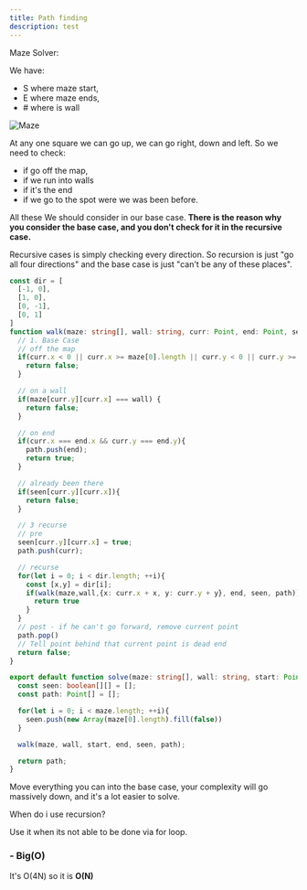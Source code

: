 ```yaml
---
title: Path finding
description: test
---
```


Maze Solver: 

We have:
- S where maze start, 
- E where maze ends,
- \# where is wall 

<img src="/static/images/algorithms/alogrihtms-maze.png" alt="Maze" className="my-6" />

At any one square we can go up, we can go right, down and left. So we need to check:
- if go off the map,
- if we run into walls
- if it's the end
- if we go to the spot were we was been before.

All these We should consider in our base case. **There is the reason why you consider the base case, and you don't check for it in the recursive case.**

Recursive cases is simply checking every direction. So recursion is just "go all four directions" and the base case is just "can't be any of these places".

```ts
const dir = [
  [-1, 0],
  [1, 0],
  [0, -1],
  [0, 1]
]
function walk(maze: string[], wall: string, curr: Point, end: Point, seen: boolean[][], path: Point[]):boolean {
  // 1. Base Case
  // off the map
  if(curr.x < 0 || curr.x >= maze[0].length || curr.y < 0 || curr.y >= maze.length){
    return false;
  }

  // on a wall
  if(maze[curr.y][curr.x] === wall) {
    return false;
  }

  // on end 
  if(curr.x === end.x && curr.y === end.y){
    path.push(end);
    return true;
  }

  // already been there
  if(seen[curr.y][curr.x]){
    return false;
  }

  // 3 recurse
  // pre
  seen[curr.y][curr.x] = true;
  path.push(curr);

  // recurse
  for(let i = 0; i < dir.length; ++i){
    const [x,y] = dir[i];
    if(walk(maze,wall,{x: curr.x + x, y: curr.y + y}, end, seen, path)){ 
      return true
    }
  }
  // post - if he can't go forward, remove current point
  path.pop()
  // Tell point behind that current point is dead end
  return false;
}

export default function solve(maze: string[], wall: string, start: Point, end: Point): Point[]{
  const seen: boolean[][] = [];
  const path: Point[] = [];

  for(let i = 0; i < maze.length; ++i){
    seen.push(new Array(maze[0].length).fill(false))
  }

  walk(maze, wall, start, end, seen, path);

  return path;
}
```

<Callout>Move everything you can into the base case, your complexity will go massively down, and it's a lot easier to solve.</Callout>

When do i use recursion?

Use it when its not able to be done via for loop.

<h3 className="text-lg font-semibold mt-7">- Big(O)</h3>

It's O(4N) so it is **O(N)**